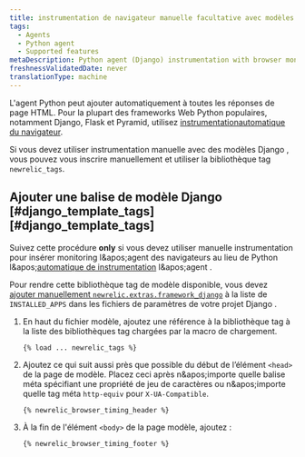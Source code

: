```yaml
---
title: instrumentation de navigateur manuelle facultative avec modèles Django
tags:
  - Agents
  - Python agent
  - Supported features
metaDescription: Python agent (Django) instrumentation with browser monitoring.
freshnessValidatedDate: never
translationType: machine
---
```


L&apos;agent Python peut ajouter automatiquement <InlinePopover type="browser" />à toutes les réponses de page HTML. Pour la plupart des frameworks Web Python populaires, notamment Django, Flask et Pyramid, utilisez [instrumentationautomatique du navigateur](/docs/agents/python-agent/supported-features/page-load-timing-python).

Si vous devez utiliser instrumentation manuelle avec des modèles Django , vous pouvez vous inscrire manuellement et utiliser la bibliothèque tag `newrelic_tags`.

## Ajouter une balise de modèle Django [#django\_template\_tags][#django_template_tags]

Suivez cette procédure <DNT>**only**</DNT> si vous devez utiliser manuelle instrumentation pour insérer monitoring l&amp;apos;agent des navigateurs au lieu de Python l&amp;apos;[automatique de instrumentation](/docs/agents/python-agent/supported-features/page-load-timing-python) l&amp;apos;agent .

Pour rendre cette bibliothèque tag de modèle disponible, vous devez [ajouter manuellement `newrelic.extras.framework_django`](/docs/release-notes/agent-release-notes/python-release-notes/python-agent-110192) à la liste de `INSTALLED_APPS` dans les fichiers de paramètres de votre projet Django .

1. En haut du fichier modèle, ajoutez une référence à la bibliothèque tag à la liste des bibliothèques tag chargées par la macro de chargement.

   ```django
   {% load ... newrelic_tags %}
   ```

2. Ajoutez ce qui suit aussi près que possible du début de l’élément `<head>` de la page de modèle. Placez ceci après n&amp;apos;importe quelle balise méta spécifiant une propriété de jeu de caractères ou n&amp;apos;importe quelle tag méta `http-equiv` pour `X-UA-Compatible`.

   ```django
   {% newrelic_browser_timing_header %}
   ```

3. À la fin de l&apos;élément `<body>` de la page modèle, ajoutez :

   ```django
   {% newrelic_browser_timing_footer %}
   ```